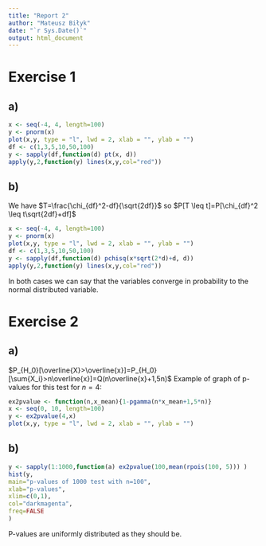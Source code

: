 ```yaml
---
title: "Report 2"
author: "Mateusz Biłyk"
date: "`r Sys.Date()`"
output: html_document
---
```


# Exercise 1
## a)

```r
x <- seq(-4, 4, length=100)
y <- pnorm(x)
plot(x,y, type = "l", lwd = 2, xlab = "", ylab = "")
df <- c(1,3,5,10,50,100)
y <- sapply(df,function(d) pt(x, d))
apply(y,2,function(y) lines(x,y,col="red"))
```

## b)
We have $T=\frac{\chi_{df}^2-df}{\sqrt{2df}}$ so $P[T \leq t]=P[\chi_{df}^2 \leq t\sqrt{2df}+df]$
```r
x <- seq(-4, 4, length=100)
y <- pnorm(x)
plot(x,y, type = "l", lwd = 2, xlab = "", ylab = "")
df <- c(1,3,5,10,50,100)
y <- sapply(df,function(d) pchisq(x*sqrt(2*d)+d, d))
apply(y,2,function(y) lines(x,y,col="red"))
```
In both cases we can say that the variables converge in probability to the normal distributed variable.

# Exercise 2
## a)
$P_{H_0}[\overline{X}>\overline{x}]=P_{H_0}[\sum{X_i}>n\overline{x}]=Q(n\overline{x}+1,5n)$
Example of graph of p-values for this test for $n=4$:
```r
ex2pvalue <- function(n,x_mean){1-pgamma(n*x_mean+1,5*n)}
x <- seq(0, 10, length=100)
y <- ex2pvalue(4,x)
plot(x,y, type = "l", lwd = 2, xlab = "", ylab = "")
```
## b)
```r
y <- sapply(1:1000,function(a) ex2pvalue(100,mean(rpois(100, 5))) )
hist(y,
main="p-values of 1000 test with n=100",
xlab="p-values",
xlim=c(0,1),
col="darkmagenta",
freq=FALSE
)
```
P-values are uniformly distributed as they should be.
 